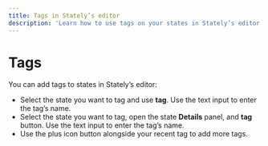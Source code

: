 ```yaml
---
title: Tags in Stately’s editor
description: 'Learn how to use tags on your states in Stately’s editor.'
---
```



# Tags

You can add tags to states in Stately’s editor:

- Select the state you want to tag and use <Plus size={18} /> **tag**. Use the text input to enter the tag’s name.
- Select the state you want to tag, open the state <Info size={18} /> **Details** panel, and <Plus size={18} /> **tag** button. Use the text input to enter the tag’s name.
- Use the <PlusSquare size={18} /> plus icon button alongside your recent tag to add more tags.
